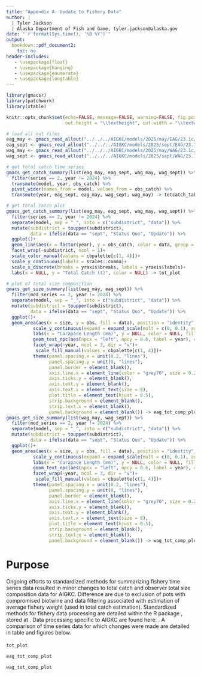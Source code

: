 ```yaml
---
title: "Appendix A: Update to Fishery Data"
author: |
  | Tyler Jackson
  | Alaska Department of Fish and Game, tyler.jackson@alaska.gov
date: "`r format(Sys.time(), '%B %Y')`"
output:
  bookdown::pdf_document2:
    toc: no
header-includes:
   - \usepackage{float}
   - \usepackage{hanging}
   - \usepackage{enumerate}
   - \usepackage{longtable}
---
```

  
```r
library(gmacsr)
library(patchwork)
library(xtable)

knitr::opts_chunk$set(echo=FALSE, message=FALSE, warning=FALSE, fig.pos='H',
                      out.height = "\\textheight", out.width = "\\textwidth")

# load all out files
eag_may <- gmacs_read_allout("../../../AIGKC/models/2025/may/EAG/23.1c/Gmacsall.out", model_name = "eag_may", version = "2.20.21")
eag_sept <- gmacs_read_allout("../../../AIGKC/models/2025/sept/EAG/23.1c/Gmacsall.out", model_name = "eag_sept", version = "2.20.21")
wag_may <- gmacs_read_allout("../../../AIGKC/models/2025/may/WAG/23.1c/Gmacsall.out", model_name = "wag_may", version = "2.20.21")
wag_sept <- gmacs_read_allout("../../../AIGKC/models/2025/sept/WAG/23.1c/Gmacsall.out", model_name = "wag_sept", version = "2.20.21")

# get total catch time series
gmacs_get_catch_summary(list(eag_may, eag_sept, wag_may, wag_sept)) %>%
  filter(series == 2, year != 2024) %>%
  transmute(model, year, obs_catch) %>%
  pivot_wider(names_from = model, values_from = obs_catch) %>%
  transmute(year, eag_sept, eag_may, wag_sept, wag_may) -> totcatch_tab

# get total catch plot
gmacs_get_catch_summary(list(eag_may, eag_sept, wag_may, wag_sept)) %>%
  filter(series == 2, year != 2024) %>%
  separate(model, sep = "_", into = c("subdistrict", "data")) %>%
  mutate(subdistrict = toupper(subdistrict),
         data = ifelse(data == "sept", "Status Quo", "Update")) %>%
  ggplot()+
  geom_line(aes(x = factor(year), y = obs_catch, color = data, group = data))+
  facet_wrap(~subdistrict, ncol = 1)+
  scale_color_manual(values = cbpalette[c(1, 4)])+
  scale_y_continuous(labels = scales::comma)+
  scale_x_discrete(breaks = yraxis$breaks, labels = yraxis$labels)+
  labs(x = NULL, y = "Total Catch (t)", color = NULL) -> tot_plot

# plot of total size composition
gmacs_get_size_summary(list(eag_may, eag_sept)) %>%
  filter(mod_series == 2, year != 2024) %>%
  separate(model, sep = "_", into = c("subdistrict", "data")) %>%
  mutate(subdistrict = toupper(subdistrict),
         data = ifelse(data == "sept", "Status Quo", "Update")) %>%
  ggplot()+
  geom_area(aes(x = size, y = obs, fill = data), position = "identity", color = NA, alpha = 0.5)+
          scale_y_continuous(expand = expand_scale(mult = c(0, 0.1), add = c(0, 0)))+
          labs(x = "Carapace Length (mm)", y = NULL, color = NULL, fill = NULL, title = "EAG")+
          geom_text_npc(aes(npcx = "left", npcy = 0.6, label = year), check_overlap = T, size = 3)+
          facet_wrap(~year, ncol = 3, dir = "v")+
           scale_fill_manual(values = cbpalette[c(1, 4)])+
          theme(panel.spacing.x = unit(0.2, "lines"),
                panel.spacing.y = unit(0, "lines"),
                panel.border = element_blank(),
                axis.line.x = element_line(color = "grey70", size = 0.2),
                axis.ticks.y = element_blank(),
                axis.text.y = element_blank(),
                axis.text.x = element_text(size = 8),
                plot.title = element_text(hjust = 0.5),
                strip.background = element_blank(),
                strip.text.x = element_blank(),
                panel.background = element_blank()) -> eag_tot_comp_plot
gmacs_get_size_summary(list(wag_may, wag_sept)) %>%
  filter(mod_series == 2, year != 2024) %>%
  separate(model, sep = "_", into = c("subdistrict", "data")) %>%
  mutate(subdistrict = toupper(subdistrict),
         data = ifelse(data == "sept", "Status Quo", "Update")) %>%
  ggplot()+
  geom_area(aes(x = size, y = obs, fill = data), position = "identity", color = NA, alpha = 0.5)+
          scale_y_continuous(expand = expand_scale(mult = c(0, 0.1), add = c(0, 0)))+
          labs(x = "Carapace Length (mm)", y = NULL, color = NULL, fill = NULL, title = "WAG")+
          geom_text_npc(aes(npcx = "left", npcy = 0.6, label = year), check_overlap = T, size = 3)+
          facet_wrap(~year, ncol = 3, dir = "v")+
           scale_fill_manual(values = cbpalette[c(1, 4)])+
          theme(panel.spacing.x = unit(0.2, "lines"),
                panel.spacing.y = unit(0, "lines"),
                panel.border = element_blank(),
                axis.line.x = element_line(color = "grey70", size = 0.2),
                axis.ticks.y = element_blank(),
                axis.text.y = element_blank(),
                axis.text.x = element_text(size = 8),
                plot.title = element_text(hjust = 0.5),
                strip.background = element_blank(),
                strip.text.x = element_blank(),
                panel.background = element_blank()) -> wag_tot_comp_plot
```

# Purpose {-}

Ongoing efforts to standardized methods for summarizing fishery time series data resulted in minor changes to total catch and observer total size composition data for AIGKC. Difference are due to exclusion of pots with compromised biotwine and data filtering associated with estimation of average fishery weight (used in total catch estimation). Standardized methods for fishery data processing are detailed within the R package \textit{BSAIcrabR}, stored at \href{https://github.com/commfish/BSAIcrabR}{\textcolor{blue}{https://github.com/commfish/BSAIcrabR}}. Data processing specific to AIGKC are found here: \href{https://github.com/commfish/adfg_crab_observer/blob/master/aigkc/code/aigkc_BSAIcrabR.R}{\textcolor{blue}{aigkc\_BSAIcrabR.R}}. A comparison of time series data for which changes were made are detailed in table and figures below.


#### {-}

<!-- observed catch -->

\begin{table}[H]  
\centering
\caption{Comparison of estimates of total catch (t) between status quo and updated data summaries for the EAG and WAG. }

\label{table:totcatch}
\begin{tabular}{lcccccccccc}
& \multicolumn{2}{c}{EAG} &&  \multicolumn{2}{c}{WAG}\\
Year & Status Quo & Updated && Status Quo & Updated\\
\hline
```r

totcatch_tab %>%
  transmute(year = as.character(year), eag_sept, eag_may, space = NA, wag_sept, wag_may) -> x

# print table
print(xtable(x, align="lcccccc", digits =0),
			     only.contents=TRUE,
			     include.rownames=FALSE,
			     floating=FALSE,
			     include.colnames=FALSE,
			     hline.after=NULL,
			     format.args = list(big.mark = ","))

```
\hline
\end{tabular}
\end{table}

```r
tot_plot
```

```r
eag_tot_comp_plot
```

```r
wag_tot_comp_plot
```